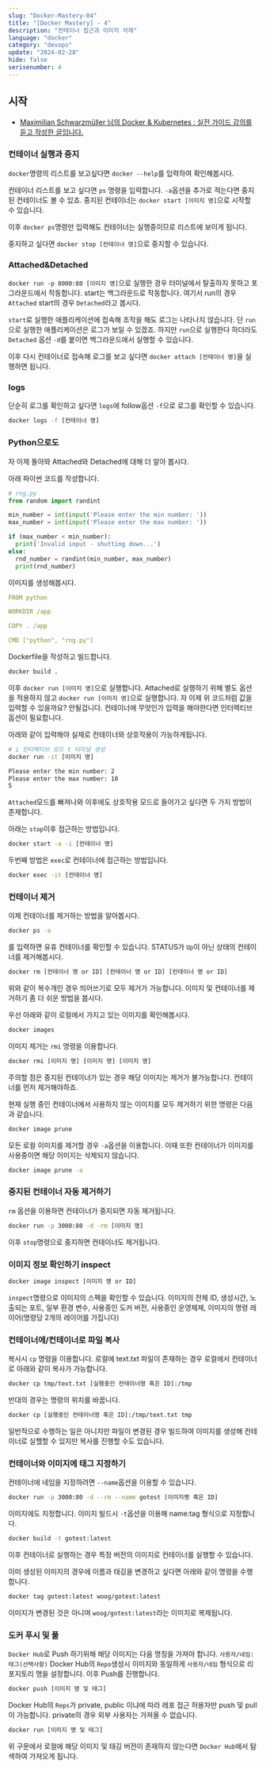 ```yaml
---
slug: "Docker-Mastery-04"
title: "[Docker Mastery] - 4"
description: "컨테이너 접근과 이미지 삭제"
language: "docker"
category: "devops"
update: "2024-02-28"
hide: false
serisenumber: 4
---
```


## 시작

- [Maximilian Schwarzmüller 님의 Docker & Kubernetes : 실전 가이드 강의를 듣고 작성한 글입니다.](https://www.udemy.com/course/docker-kubernetes-2022/?couponCode=KEEPLEARNING)

### 컨테이너 실행과 중지

`docker`명령의 리스트를 보고싶다면 `docker --help`를 입력하여 확인해봅시다.

컨테이너 리스트를 보고 싶다면 `ps` 명령을 입력합니다. `-a`옵션을 추가로 적는다면 중지된 컨테이너도 볼 수 있죠. 중지된 컨테이너는 `docker start [이미지 명]`으로 시작할 수 있습니다.  

이후 `docker ps`명령만 입력해도 컨테이너는 실행중이므로 리스트에 보이게 됩니다.

중지하고 싶다면 `docker stop [컨테이너 명]`으로 중지할 수 있습니다.

### Attached&Detached

`docker run -p 8000:80 [이미지 명]`으로 실행한 경우 터미널에서 탈출하지 못하고 포그라운드에서 작동합니다. start는 백그라운드로 작동합니다. 여기서 run의 경우 `Attached` start의 경우 `Detached`라고 봅시다.

`start`로 실행한 애플리케이션에 접속해 조작을 해도 로그는 나타나지 않습니다. 단 `run`으로 실행한 애플리케이션은 로그가 보일 수 있겠죠. 하지만 `run`으로 실행한다 하더라도 `Detached` 옵션 `-d`를 붙이면 백그라운드에서 실행할 수 있습니다.

이후 다시 컨테이너로 접속해 로그를 보고 싶다면 `docker attach [컨테이너 명]`을 실행하면 됩니다.

### logs

단순히 로그를 확인하고 싶다면 `logs`에 follow옵션 `-f`으로 로그를 확인할 수 있습니다.

```bash
docker logs -f [컨테이너 명]
```

### Python으로도
자 이제 돌아와 Attached와 Detached에 대해 더 알아 봅시다.

아래 파이썬 코드를 작성합니다.

```py
# rng.py
from random import randint

min_number = int(input('Please enter the min number: '))
max_number = int(input('Please enter the max number: '))

if (max_number < min_number):
  print('Invalid input - shutting down...')
else:
  rnd_number = randint(min_number, max_number)
  print(rnd_number)
```

이미지를 생성해봅시다.

```yaml
FROM python

WORKDIR /app

COPY . /app

CMD ["python", "rng.py"]
```

Dockerfile을 작성하고 빌드합니다.
```bash
docker build .
```

이후 `docker run [이미지 명]`으로 실행합니다. Attached로 실행하기 위해 별도 옵션을 적용하지 않고 `docker run [이미지 명]`으로 실행합니다. 자 이제 위 코드처럼 값을 입력할 수 있을까요? 안될겁니다. 컨테이너에 무엇인가 입력을 해야한다면 인터렉티브 옵션이 필요합니다.

아래와 같이 입력해야 실제로 컨테이너와 상호작용이 가능하게됩니다.

```bash
# i 인터렉티브 모드 t 터미널 생성
docker run -it [이미지 명]
```

```bash
Please enter the min number: 2
Please enter the max number: 10
5
```

`Attached`모드를 빠져나와 이후에도 상호작용 모드로 들어가고 싶다면 두 가지 방법이 존재합니다.

아래는 `stop`이후 접근하는 방법입니다.

```bash
docker start -a -i [컨테이너 명]
```

두번째 방법은 `exec`로 컨테이너에 접근하는 방법입니다.

```bash
docker exec -it [컨테이너 명]
```

### 컨테이너 제거

이제 컨테이너를 제거하는 방법을 알아봅시다.

```bash
docker ps -a
```

를 입력하면 유휴 컨테이너를 확인할 수 있습니다. STATUS가 `Up`이 아닌 상태의 컨테이너를 제거해봅시다.

```bash
docker rm [컨테이너 명 or ID] [컨테이너 명 or ID] [컨테이너 명 or ID]
```

위와 같이 복수개인 경우 띄어쓰기로 모두 제거가 가능합니다. 이미지 및 컨테이너를 제거하기 좀 더 쉬운 방법을 봅시다.

우선 아래와 같이 로컬에서 가지고 있는 이미지를 확인해봅시다.

```bash
docker images
```

이미지 제거는 `rmi` 명령을 이용합니다.

```bash
docker rmi [이미지 명] [이미지 명] [이미지 명]
```

주의할 점은 중지된 컨테이너가 있는 경우 해당 이미지는 제거가 불가능합니다. 컨테이너를 먼저 제거해야하죠.

현재 실행 중인 컨테이너에서 사용하지 않는 이미지를 모두 제거하기 위한 명령은 다음과 같습니다.

```bash
docker image prune
```

모든 로컬 이미지를 제거할 경우 `-a`옵션을 이용합니다. 이때 또한 컨테이너가 이미지를 사용중이면 해당 이미지는 삭제되지 않습니다.

```bash
docker image prune -a
```

### 중지된 컨테이너 자동 제거하기

`rm` 옵션을 이용하면 컨테이너가 중지되면 자동 제거됩니다.

```bash
docker run -p 3000:80 -d -rm [이미지 명]
```

이후 `stop`명령으로 중지하면 컨테이너도 제거됩니다.

### 이미지 정보 확인하기 inspect

```bash
docker image inspect [이미지 명 or ID]
```

`inspect`명령으로 이미지의 스펙을 확인할 수 있습니다. 이미지의 전체 ID, 생성시간, 노출되는 포트, 일부 환경 변수, 사용중인 도커 버전, 사용중인 운영체제, 이미지의 명령 레이어(명령당 2개의 레이어를 가집니다)

### 컨테이너에/컨테이너로 파일 복사

복사시 `cp` 명령을 이용합니다. 로컬에 text.txt 파일이 존재하는 경우 로컬에서 컨테이너로 아래와 같이 복사가 가능합니다.

```bash
docker cp tmp/text.txt [실행중인 컨테이너명 혹은 ID]:/tmp
```

반대의 경우는 명령의 위치를 바꿉니다.

```bash
docker cp [실행중인 컨테이너명 혹은 ID]:/tmp/text.txt tmp
```

일반적으로 수행하는 일은 아니지만 파일이 변경된 경우 빌드하여 이미지를 생성해 컨테이너로 실핼할 수 있지만 복사를 진행할 수도 있습니다.

### 컨테이너와 이미지에 태그 지정하기

컨테이너에 네임을 지정하려면 `--name`옵션을 이용할 수 있습니다.

```bash
docker run -p 3000:80 -d --rm --name gotest [이미지명 혹은 ID]
```

이미지에도 지정합니다. 이미지 빌드시 `-t`옵션을 이용해 name:tag 형식으로 지정합니다.

```bash
docker build -t gotest:latest
```

이후 컨테이너로 실행하는 경우 특정 버전의 이미지로 컨테이너를 실행할 수 있습니다.

이미 생성된 이미지의 경우에 이름과 태깅을 변경하고 싶다면 아래와 같이 명령을 수행합니다.

```bash
docker tag gotest:latest woog/gotest:latest
```

이미지가 변경된 것은 아니며 `woog/gotest:latest`라는 이미지로 복제됩니다.

### 도커 푸시 및 풀

`Docker Hub`로 Push 하기위해 해당 이미지는 다음 명칭을 가져야 합니다. `사용자/네임:태그(선택사항)` Docker Hub의 `Repo`생성시 이미지와 동일하게 `사용자/네임` 형식으로 리포지토리 명을 설정합니다. 이후 Push를 진행합니다.

```bash
docker push [이미지 명 및 태그]
```

Docker Hub의 `Reps`가 private, public 이냐에 따라 레포 접근 허용자만 push 및 pull이 가능합니다. private의 경우 외부 사용자는 가져올 수 없습니다.

```bash
docker run [이미지 명 및 태그]
```

위 구문에서 로컬에 해당 이미지 및 태깅 버전이 존재하지 않는다면 `Docker Hub`에서 탐색하여 가져오게 됩니다.